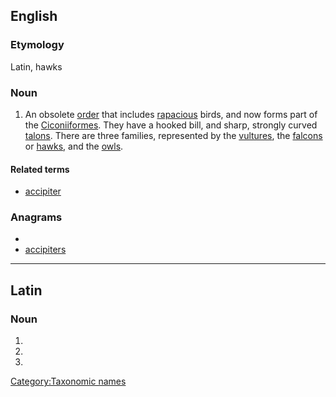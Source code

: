 {{wikipedia}}
==English==

===Etymology===
Latin, hawks

===Noun===
{{infl|en|noun|g=p}}

# {{obsolete|Zoölogy}} An obsolete [[order]] that includes [[rapacious]] birds, and now forms part of the [[Ciconiiformes]]. They have a hooked bill, and sharp, strongly curved [[talons]]. There are three families, represented by the [[vulture]]s, the [[falcon]]s or [[hawk]]s, and the [[owl]]s.

====Related terms====
* [[accipiter]]


===Anagrams===
* {{alphagram|acceiiprst}}
* [[accipiters#English|accipiters]]


[[Category:Taxonomic names]]

----
==Latin==

===Noun===
{{la-noun-form|accipitrēs}}

# {{inflection of|accipiter|accipiter|nom|p|lang=la}}
# {{inflection of|accipiter|accipiter|acc|p|lang=la}}
# {{inflection of|accipiter|accipiter|voc|p|lang=la}}
{{count page|[[Wiktionary:Page count]]}}
{{rfc-auto}}
